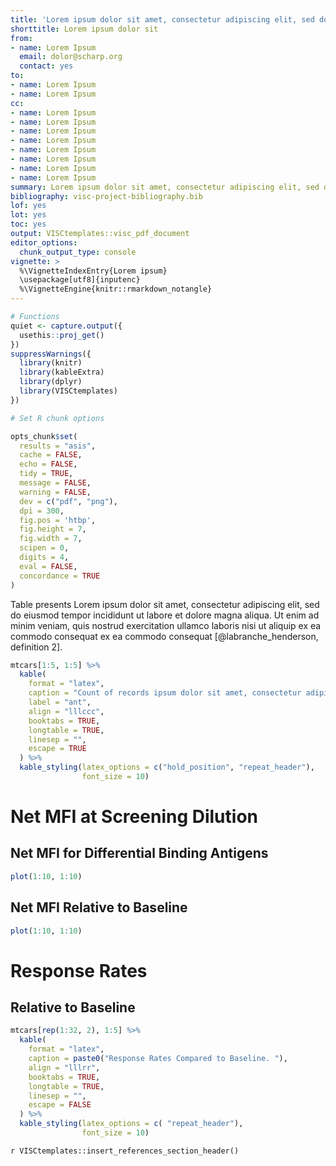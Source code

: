 ```yaml
---
title: 'Lorem ipsum dolor sit amet, consectetur adipiscing elit, sed do eiusmod tempor incididunt ut labore '
shorttitle: Lorem ipsum dolor sit
from:
- name: Lorem Ipsum
  email: dolor@scharp.org
  contact: yes
to:
- name: Lorem Ipsum
- name: Lorem Ipsum
cc:
- name: Lorem Ipsum
- name: Lorem Ipsum
- name: Lorem Ipsum
- name: Lorem Ipsum
- name: Lorem Ipsum 
- name: Lorem Ipsum
- name: Lorem Ipsum
- name: Lorem Ipsum
summary: Lorem ipsum dolor sit amet, consectetur adipiscing elit, sed do eiusmod tempor incididunt ut labore
bibliography: visc-project-bibliography.bib
lof: yes
lot: yes
toc: yes
output: VISCtemplates::visc_pdf_document
editor_options:
  chunk_output_type: console
vignette: >
  %\VignetteIndexEntry{Lorem ipsum}
  \usepackage[utf8]{inputenc}
  %\VignetteEngine{knitr::rmarkdown_notangle}
---
```


```r


# Functions
quiet <- capture.output({
  usethis::proj_get()
})
suppressWarnings({
  library(knitr)
  library(kableExtra)
  library(dplyr)
  library(VISCtemplates)
})

# Set R chunk options

opts_chunk$set(
  results = "asis",
  cache = FALSE,
  echo = FALSE,
  tidy = TRUE,
  message = FALSE,
  warning = FALSE,
  dev = c("pdf", "png"),
  dpi = 300,
  fig.pos = 'htbp',
  fig.height = 7,
  fig.width = 7,
  scipen = 0,
  digits = 4,
  eval = FALSE,
  concordance = TRUE
)

```

\clearpage

Table \ref{ant} presents Lorem ipsum dolor sit amet, consectetur adipiscing elit, sed do eiusmod tempor incididunt ut labore et dolore magna aliqua. Ut enim ad minim veniam, quis nostrud exercitation ullamco laboris nisi ut aliquip ex ea commodo consequat ex ea commodo consequat [@labranche_henderson, definition 2].

```r

mtcars[1:5, 1:5] %>%
  kable(
    format = "latex",
    caption = "Count of records ipsum dolor sit amet, consectetur adipiscing elit, sed do eiusmod tempor incididunt ut labore et dolore magna aliqua. Ut enim ad minim veniam, quis nostrud exercitation ullamco laboris nisi ut aliquip ex ea commodo consequat.   \\label{ant}",
    label = "ant",
    align = "lllccc",
    booktabs = TRUE,
    longtable = TRUE,
    linesep = "",
    escape = TRUE
  ) %>%
  kable_styling(latex_options = c("hold_position", "repeat_header"),
                font_size = 10)

```

# Net MFI at Screening Dilution

## Net MFI for Differential Binding Antigens

```r

plot(1:10, 1:10)

```

## Net MFI Relative to Baseline

```r

plot(1:10, 1:10)

```

\clearpage

# Response Rates

## Relative to Baseline

```r

mtcars[rep(1:32, 2), 1:5] %>%
  kable(
    format = "latex",
    caption = paste0("Response Rates Compared to Baseline. "),
    align = "lllrr",
    booktabs = TRUE,
    longtable = TRUE,
    linesep = "",
    escape = FALSE
  ) %>%
  kable_styling(latex_options = c( "repeat_header"),
                font_size = 10)

```

\clearpage

`r VISCtemplates::insert_references_section_header()`
